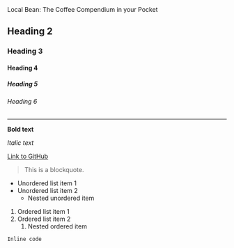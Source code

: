 <div className="mt-[500px]"></div>
<span className="text-[5rem] font-mono uppercase leading-[120%]">Local Bean: <span className="font-serif normal-case">The Coffee Compendium in your Pocket</span></span>

## Heading 2

### Heading 3

#### Heading 4

##### Heading 5

###### Heading 6

---

**Bold text**

*Italic text*

[Link to GitHub](https://github.com)

> This is a blockquote.

- Unordered list item 1
- Unordered list item 2
    - Nested unordered item

1. Ordered list item 1
2. Ordered list item 2
     1. Nested ordered item

`Inline code`

